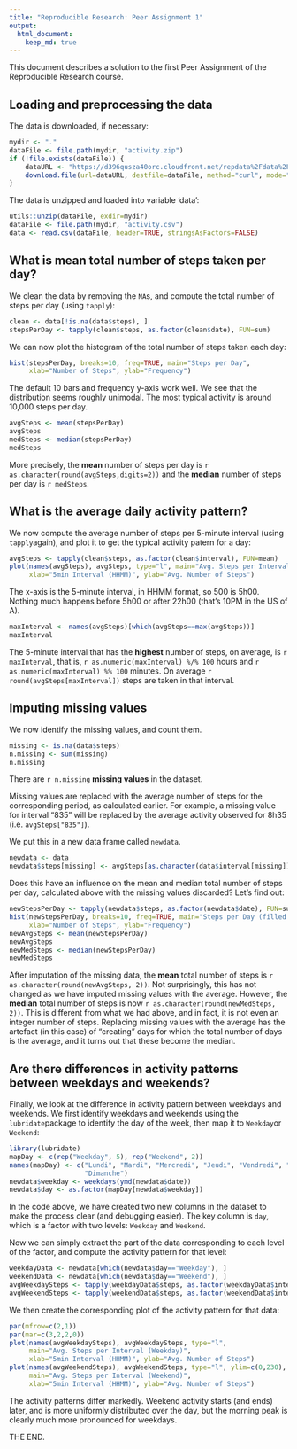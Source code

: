 ```yaml
---
title: "Reproducible Research: Peer Assignment 1"
output:
  html_document:
    keep_md: true
---
```


This document describes a solution to the first Peer Assignment of the Reproducible Research course.

## Loading and preprocessing the data

The data is downloaded, if necessary:
```r
mydir <- "."
dataFile <- file.path(mydir, "activity.zip")
if (!file.exists(dataFile)) {
    dataURL <- "https://d396qusza40orc.cloudfront.net/repdata%2Fdata%2Factivity.zip"
    download.file(url=dataURL, destfile=dataFile, method="curl", mode="wb")
}
```
The data is unzipped and loaded into variable 'data':
```r
utils::unzip(dataFile, exdir=mydir)
dataFile <- file.path(mydir, "activity.csv")
data <- read.csv(dataFile, header=TRUE, stringsAsFactors=FALSE)
```


## What is mean total number of steps taken per day?

We clean the data by removing the `NA`s, and compute the total number of steps per day (using `tapply`):
```r
clean <- data[!is.na(data$steps), ]
stepsPerDay <- tapply(clean$steps, as.factor(clean$date), FUN=sum)
```

We can now plot the histogram of the total number of steps taken each day:
```r
hist(stepsPerDay, breaks=10, freq=TRUE, main="Steps per Day",
     xlab="Number of Steps", ylab="Frequency")
```

The default 10 bars and frequency y-axis work well. We see that the distribution seems roughly unimodal. The most typical activity is around 10,000 steps per day.

```r
avgSteps <- mean(stepsPerDay)
avgSteps
medSteps <- median(stepsPerDay)
medSteps
```
More precisely, the **mean** number of steps per day is `r as.character(round(avgSteps,digits=2))` and the **median** number of steps per day is `r medSteps`.


## What is the average daily activity pattern?

We now compute the average number of steps per 5-minute interval (using `tapply`again), and plot it to get the typical activity patern for a day:
```r
avgSteps <- tapply(clean$steps, as.factor(clean$interval), FUN=mean)
plot(names(avgSteps), avgSteps, type="l", main="Avg. Steps per Interval", 
     xlab="5min Interval (HHMM)", ylab="Avg. Number of Steps")
```

The x-axis is the 5-minute interval, in HHMM format, so 500 is 5h00. Nothing much happens before 5h00 or after 22h00 (that's 10PM in the US of A).

```r
maxInterval <- names(avgSteps)[which(avgSteps==max(avgSteps))]
maxInterval
```
The 5-minute interval that has the **highest** number of steps, on average, is `r maxInterval`, that is, `r as.numeric(maxInterval) %/% 100` hours and `r as.numeric(maxInterval) %% 100` minutes. On average `r round(avgSteps[maxInterval])` steps are taken in that interval.

## Imputing missing values

We now identify the missing values, and count them.
```r
missing <- is.na(data$steps)
n.missing <- sum(missing)
n.missing
```
There are `r n.missing` **missing values** in the dataset.

Missing values are replaced with the average number of steps for the corresponding period, as calculated earlier. For example, a missing value for interval "835" will be replaced by the average activity observed for 8h35 (i.e. `avgSteps["835"]`).

We put this in a new data frame called `newdata`.
```r
newdata <- data
newdata$steps[missing] <- avgSteps[as.character(data$interval[missing])]
```

Does this have an influence on the mean and median total number of steps per day, calculated above with the missing values discarded? Let's find out:
```r
newStepsPerDay <- tapply(newdata$steps, as.factor(newdata$date), FUN=sum)
hist(newStepsPerDay, breaks=10, freq=TRUE, main="Steps per Day (filled in)",
     xlab="Number of Steps", ylab="Frequency")
newAvgSteps <- mean(newStepsPerDay)
newAvgSteps
newMedSteps <- median(newStepsPerDay)
newMedSteps
```
After imputation of the missing data, the **mean** total number of steps is `r as.character(round(newAvgSteps, 2))`. Not surprisingly, this has not changed as we have imputed missing values with the average. However, the **median** total number of steps is now `r as.character(round(newMedSteps, 2))`. This is different from what we had above, and in fact, it is not even an integer number of steps. Replacing missing values with the average has the artefact (in this case) of "creating" days for which the total number of days is the average, and it turns out that these become the median.


## Are there differences in activity patterns between weekdays and weekends?

Finally, we look at the difference in activity pattern between weekdays and weekends. We first identify weekdays and weekends using the `lubridate`package to identify the day of the week, then map it to `Weekday`or `Weekend`:
```r
library(lubridate)
mapDay <- c(rep("Weekday", 5), rep("Weekend", 2))
names(mapDay) <- c("Lundi", "Mardi", "Mercredi", "Jeudi", "Vendredi", "Samedi", 
                   "Dimanche")
newdata$weekday <- weekdays(ymd(newdata$date))
newdata$day <- as.factor(mapDay[newdata$weekday])
```
In the code above, we have created two new columns in the dataset to make the process clear (and debugging easier). The key column is `day`, which is a factor with two levels: `Weekday` and `Weekend`.

Now we can simply extract the part of the data corresponding to each level of the factor, and compute the activity pattern for that level:
```r
weekdayData <- newdata[which(newdata$day=="Weekday"), ]
weekendData <- newdata[which(newdata$day=="Weekend"), ]
avgWeekdaySteps <- tapply(weekdayData$steps, as.factor(weekdayData$interval), FUN=mean)
avgWeekendSteps <- tapply(weekendData$steps, as.factor(weekendData$interval), FUN=mean)
```
We then create the corresponding plot of the activity pattern for that data:
```r
par(mfrow=c(2,1))
par(mar=c(3,2,2,0))
plot(names(avgWeekdaySteps), avgWeekdaySteps, type="l",
     main="Avg. Steps per Interval (Weekday)", 
     xlab="5min Interval (HHMM)", ylab="Avg. Number of Steps")
plot(names(avgWeekendSteps), avgWeekendSteps, type="l", ylim=c(0,230),
     main="Avg. Steps per Interval (Weekend)", 
     xlab="5min Interval (HHMM)", ylab="Avg. Number of Steps")
```

The activity patterns differ markedly. Weekend activity starts (and ends) later, and is more uniformly distributed over the day, but the morning peak is clearly much more pronounced for weekdays.

THE END.

